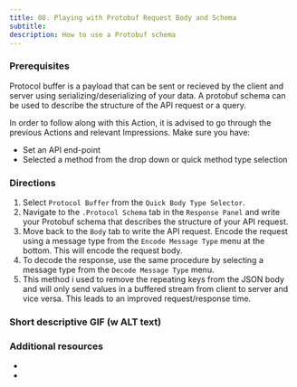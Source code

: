 ```yaml
---
title: 08. Playing with Protobuf Request Body and Schema
subtitle:
description: How to use a Protobuf schema 
---
```


### Prerequisites

Protocol buffer is a payload that can be sent or recieved by the client and server using serializing/deserializing of your data. A protobuf schema can be used to describe the structure of the API request or a query.

In order to follow along with this Action, it is advised to go through the previous Actions and relevant Impressions. Make sure you have:

- Set an API end-point 
- Selected a method from the drop down or quick method type selection

### Directions

1. Select `Protocol Buffer` from the `Quick Body Type Selector`. 
2. Navigate to the `.Protocol Schema` tab in the `Response Panel` and write your Protobuf schema that describes the structure of your API request. 
3. Move back to the `Body` tab to write the API request. Encode the request using a message type from the `Encode Message Type` menu at the bottom. This will encode the request body.
4. To decode the response, use the same procedure by selecting a message type from the `Decode Message Type` menu. 
5. This method i used to remove the repeating keys from the JSON body and will only send values in a buffered stream from client to server and vice versa. This leads to an improved request/response time.

### Short descriptive GIF (w ALT text)


### Additional resources
-
-
